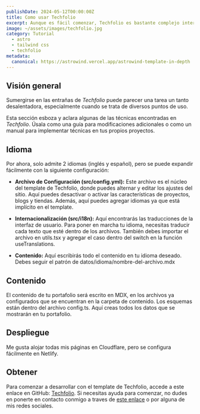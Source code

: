 ```yaml
---
publishDate: 2024-05-12T00:00:00Z
title: Como usar Techfolio
excerpt: Aunque es fácil comenzar, Techfolio es bastante complejo internamente. Esta página proporciona documentación sobre algunas de las partes más intrincadas.
image: ~/assets/images/techfolio.jpg
category: Tutorial
  - astro
  - tailwind css
  - techfolio
metadata:
  canonical: https://astrowind.vercel.app/astrowind-template-in-depth
---
```

## Visión general

Sumergirse en las entrañas de _Techfolio_ puede parecer una tarea un tanto desalentadora, especialmente cuando se trata de diversos puntos de uso.

Esta sección esboza y aclara algunas de las técnicas encontradas en _Techfolio_. Úsala como una guía para modificaciones adicionales o como un manual para implementar técnicas en tus propios proyectos.

## Idioma

Por ahora, solo admite 2 idiomas (inglés y español), pero se puede expandir fácilmente con la siguiente configuración:

- **Archivo de Configuración (src/config.yml):** Este archivo es el núcleo del template de Techfolio, donde puedes alternar y editar los ajustes del sitio. Aquí puedes desactivar o activar las características de proyectos, blogs y tiendas. Además, aquí puedes agregar idiomas ya que está implícito en el template.

- **Internacionalización (src/i18n):** Aquí encontrarás las traducciones de la interfaz de usuario. Para poner en marcha tu idioma, necesitas traducir cada texto que esté dentro de los archivos. También debes importar el archivo en utils.tsx y agregar el caso dentro del switch en la función useTranslations.

- **Contenido:** Aquí escribirás todo el contenido en tu idioma deseado. Debes seguir el patrón de datos/idioma/nombre-del-archivo.mdx

## Contenido

El contenido de tu portafolio será escrito en MDX, en los archivos ya configurados que se encuentran en la carpeta de contenido. Los esquemas están dentro del archivo config.ts. Aquí creas todos los datos que se mostrarán en tu portafolio.

## Despliegue

Me gusta alojar todas mis páginas en Cloudflare, pero se configura fácilmente en Netlify.

## Obtener

Para comenzar a desarrollar con el template de Techfolio, accede a este enlace en GitHub: [Techfolio](https://github.com/alexsrebernic/Techfolio). Si necesitas ayuda para comenzar, no dudes en ponerte en contacto conmigo a traves de [este enlace](/contacto) o por alguna de mis redes sociales.
